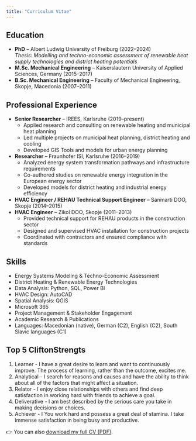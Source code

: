 ```yaml
---
title: "Curriculum Vitae"
---
```


## Education
- **PhD** – Albert Ludwig University of Freiburg (2022–2024)  
  *Thesis: Modelling and techno-economic assessment of renewable heat supply technologies and district heating potentials*
- **M.Sc. Mechanical Engineering** – Kaiserslautern University of Applied Sciences, Germany (2015–2017)  
- **B.Sc. Mechanical Engineering** – Faculty of Mechanical Engineering, Skopje, Macedonia (2007–2011)  

## Professional Experience
- **Senior Researcher** – IREES, Karlsruhe (2019–present)  
  - Applied research and consulting on renewable heating and municipal heat planning
  - Led multiple projects on municipal heat planning, district heating and cooling
  - Developed GIS Tools and models for urban energy planning

- **Researcher** – Fraunhofer ISI, Karlsruhe (2016–2019) 
  - Analyzed energy system transformation pathways and infrastructure requirements
  -	Co-authored studies on renewable energy integration in the European energy sector
  - Developed models for district heating and industrial energy efficiency


- **HVAC Engineer / REHAU Technical Support Engineer** – Sanmarti DOO, Skopje (2014–2015)  
- **HVAC Engineer** – Zikol DOO, Skopje (2011–2013)
  - Provided technical support for REHAU products in the construction sector
  -	Designed and supervised HVAC installation for construction projects 
  - Coordinated with contractors and ensured compliance with standards


## Skills
-	Energy Systems Modeling & Techno-Economic Assessment
-	District Heating & Renewable Energy Technologies
-	Data Analysis: Python, SQL, Power BI
-	HVAC Design: AutoCAD
-	Spatial Analysis: QGIS
-	Microsoft 365
-	Project Management & Stakeholder Engagement
-	Academic Research & Publications
-	Languages: Macedonian (native), German (C2), English (C2), South Slavic languages (C1)

## Top 5 CliftonStrengts

1. Learner - I have a great desire to learn and want to continuously improve. The process of learning, rather than the outcome, excites me.
2. Analytical - I search for reasons and causes and have the ability to think about all of the factors that might affect a situation.
3. Relator - I enjoy close relationships with others and find deep satisfaction in working hard with friends to achieve a goal.
4. Deliverative - I am best described by the serious care you take in making decisions or choices.
5. Achiever - I You work hard and possess a great deal of stamina. I take immense satisfaction in being busy and productive.


👉 You can also [download my full CV (PDF)](Eftim_Popovski_CV_eng.pdf).
